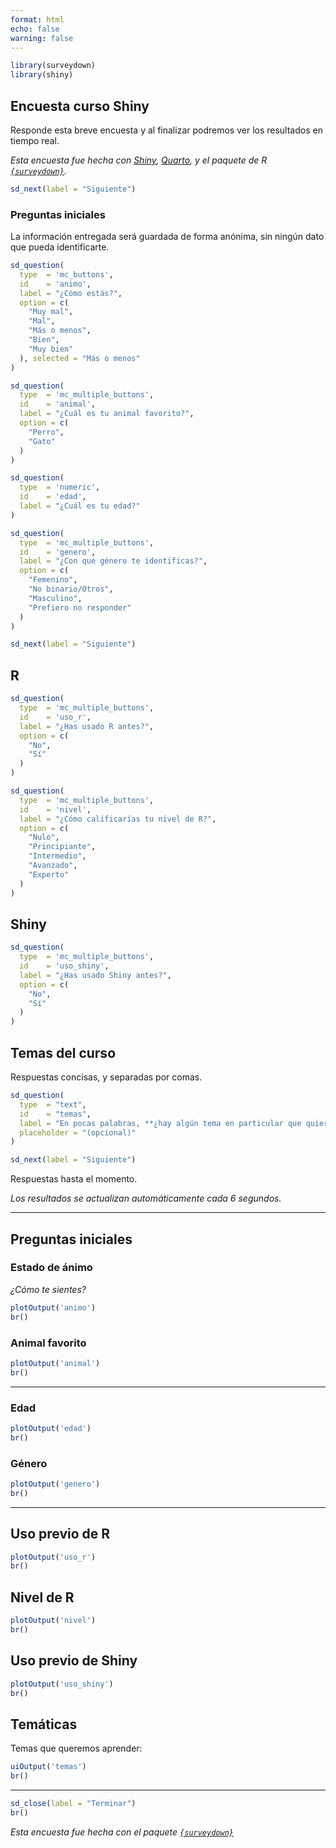```yaml
---
format: html
echo: false
warning: false
---
```


```r
library(surveydown)
library(shiny)
```

::: {#bienvenida .sd-page}

## Encuesta curso Shiny

Responde esta breve encuesta y al finalizar podremos ver los resultados en tiempo real.

_Esta encuesta fue hecha con [Shiny](https://shiny.posit.co), [Quarto](https://quarto.org/docs/computations/r.html), y el paquete de R [`{surveydown}`](https://surveydown.org)._

```r
sd_next(label = "Siguiente")
```

:::



::: {#preguntas_basicas .sd-page}

### Preguntas iniciales

::: {.callout-note}

La información entregada será guardada de forma anónima, sin ningún dato que pueda identificarte.

:::


```r
sd_question(
  type  = 'mc_buttons',
  id    = 'animo',
  label = "¿Cómo estás?", 
  option = c(
    "Muy mal",
    "Mal",
    "Más o menos",
    "Bien",
    "Muy bien"
  ), selected = "Más o menos"
)
```

```r
sd_question(
  type  = 'mc_multiple_buttons',
  id    = 'animal',
  label = "¿Cuál es tu animal favorito?",
  option = c(
    "Perro",
    "Gato"
  )
)
```

```r
sd_question(
  type  = 'numeric',
  id    = 'edad',
  label = "¿Cuál es tu edad?"
)
```


```r
sd_question(
  type  = 'mc_multiple_buttons',
  id    = 'genero',
  label = "¿Con qué género te identificas?",
  option = c(
    "Femenino",
    "No binario/Otros",
    "Masculino",
    "Prefiero no responder"
  )
)
```


```r
sd_next(label = "Siguiente")
```

:::



::: {#preguntas_reales .sd-page}

## R

```r
sd_question(
  type  = 'mc_multiple_buttons',
  id    = 'uso_r',
  label = "¿Has usado R antes?",
  option = c(
    "No",
    "Sí"
  )
)
```

```r
sd_question(
  type  = 'mc_multiple_buttons',
  id    = 'nivel',
  label = "¿Cómo calificarías tu nivel de R?",
  option = c(
    "Nulo",
    "Principiante",
    "Intermedio",
    "Avanzado",
    "Experto"
  )
)
```


## Shiny

```r
sd_question(
  type  = 'mc_multiple_buttons',
  id    = 'uso_shiny',
  label = "¿Has usado Shiny antes?",
  option = c(
    "No",
    "Sí"
  )
)
```


## Temas del curso
Respuestas concisas, y separadas por comas.

```r
sd_question(
  type  = "text",
  id    = "temas",
  label = "En pocas palabras, **¿hay algún tema en particular que quieras aprender?** Si son más de uno, sepáralos por comas",
  placeholder = "(opcional)"
)
```

```r
sd_next(label = "Siguiente")
```

:::


::: {#resultados .sd-page}

Respuestas hasta el momento.

_Los resultados se actualizan automáticamente cada 6 segundos._

----

## Preguntas iniciales
### Estado de ánimo
_¿Cómo te sientes?_
```r
plotOutput('animo')
br()
```

### Animal favorito
```r
plotOutput('animal')
br()
```

----

### Edad
```r
plotOutput('edad')
br()
```


### Género
```r
plotOutput('genero')
br()
```

----

## Uso previo de R
```r
plotOutput('uso_r')
br()
```


## Nivel de R
```r
plotOutput('nivel')
br()
```

## Uso previo de Shiny
```r
plotOutput('uso_shiny')
br()
```

## Temáticas
Temas que queremos aprender:
```r
uiOutput('temas')
br()
```

----

```r
sd_close(label = "Terminar")
br()
```

_Esta encuesta fue hecha con el paquete [`{surveydown}`](https://surveydown.org)_

:::
